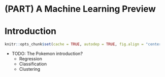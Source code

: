 # (PART) A Machine Learning Preview {-}

# Introduction

```r
knitr::opts_chunk$set(cache = TRUE, autodep = TRUE, fig.align = "center")
```

- TODO: The Pokemon introduction?
  - Regression
  - Classification
  - Clustering

